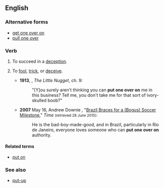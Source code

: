 ==English==

===Alternative forms===
* [[get one over on]]
* [[pull one over]]

===Verb===
{{en-verb|head=[[put]] [[one]] [[over]] ([[on]])|puts one over|putting one over|put one over}}

# {{context|idiomatic|lang=en}} To succeed in a [[deception]].
# {{context|idiomatic|with ''on''|lang=en}} To [[fool]], [[trick]], or [[deceive]].
#* '''1913''', {{w|P. G. Wodehouse}}, ''The Little Nugget'', ch. 9:
#*: "[Y]ou surely aren't thinking you can '''put one over on''' me in this business? Tell me, you don't take me for that sort of ivory-skulled boob?"
#* '''2007''' May 16, Andrew Downie , "[http://content.time.com/time/world/article/0,8599,1621967,00.html Brazil Braces for a (Bogus) Soccer Milestone]," ''Time'' <small>(retrieved 28 June 2015)</small>:
#*: He is the bad-boy-made-good, and in Brazil, particularly in Rio de Janeiro, everyone loves someone who can '''put one over on''' authority.

====Related terms====
* [[put on]]

===See also===
* [[put-up]]